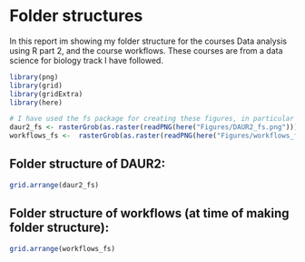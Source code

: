 # Folder structures

In this report im showing my folder structure for the courses Data analysis using R part 2, and the course workflows. These courses are from a data science for biology track I have followed. 


```r
library(png)
library(grid)
library(gridExtra)
library(here)

# I have used the fs package for creating these figures, in particular the dir_tree() function.
daur2_fs <- rasterGrob(as.raster(readPNG(here("Figures/DAUR2_fs.png"))))
workflows_fs <-  rasterGrob(as.raster(readPNG(here("Figures/workflows_fs_.png"))))
```


## Folder structure of DAUR2:
```r
grid.arrange(daur2_fs)
```


## Folder structure of workflows (at time of making folder structure):
```r
grid.arrange(workflows_fs)
```

